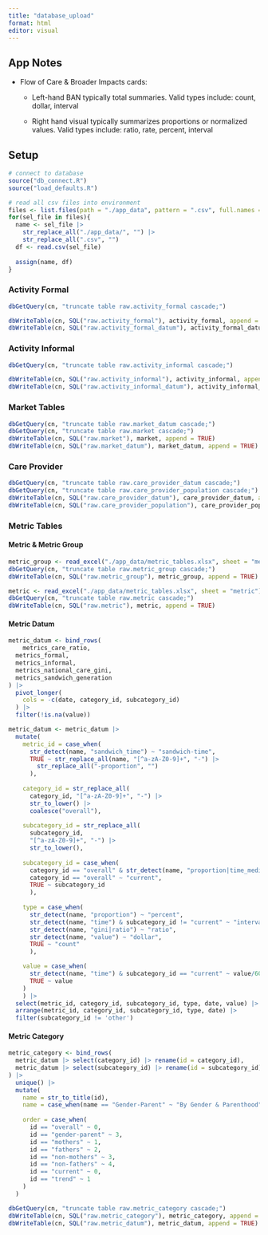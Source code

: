 ```yaml
---
title: "database_upload"
format: html
editor: visual
---
```


## App Notes

-   Flow of Care & Broader Impacts cards:

    -   Left-hand BAN typically total summaries. Valid types include: count, dollar, interval

    -   Right hand visual typically summarizes proportions or normalized values. Valid types include: ratio, rate, percent, interval

## Setup

```r
# connect to database
source("db_connect.R")
source("load_defaults.R")

# read all csv files into environment
files <- list.files(path = "./app_data", pattern = ".csv", full.names = TRUE)
for(sel_file in files){
  name <- sel_file |> 
    str_replace_all("./app_data/", "") |> 
    str_replace_all(".csv", "")
  df <- read.csv(sel_file)
  
  assign(name, df)
}
```

### Activity Formal

```r
dbGetQuery(cn, "truncate table raw.activity_formal cascade;")

dbWriteTable(cn, SQL("raw.activity_formal"), activity_formal, append = TRUE)
dbWriteTable(cn, SQL("raw.activity_formal_datum"), activity_formal_datum, append = TRUE)
```

### Activity Informal

```r
dbGetQuery(cn, "truncate table raw.activity_informal cascade;")

dbWriteTable(cn, SQL("raw.activity_informal"), activity_informal, append = TRUE)
dbWriteTable(cn, SQL("raw.activity_informal_datum"), activity_informal_datum, append = TRUE)
```

### Market Tables

```r
dbGetQuery(cn, "truncate table raw.market_datum cascade;")
dbGetQuery(cn, "truncate table raw.market cascade;")
dbWriteTable(cn, SQL("raw.market"), market, append = TRUE)
dbWriteTable(cn, SQL("raw.market_datum"), market_datum, append = TRUE)
```

### Care Provider

```r
dbGetQuery(cn, "truncate table raw.care_provider_datum cascade;")
dbGetQuery(cn, "truncate table raw.care_provider_population cascade;")
dbWriteTable(cn, SQL("raw.care_provider_datum"), care_provider_datum, append = TRUE)
dbWriteTable(cn, SQL("raw.care_provider_population"), care_provider_population, append = TRUE)
```

### Metric Tables

#### Metric & Metric Group

```r
metric_group <- read_excel("./app_data/metric_tables.xlsx", sheet = "metric_group")
dbGetQuery(cn, "truncate table raw.metric_group cascade;")
dbWriteTable(cn, SQL("raw.metric_group"), metric_group, append = TRUE)

metric <- read_excel("./app_data/metric_tables.xlsx", sheet = "metric")
dbGetQuery(cn, "truncate table raw.metric cascade;")
dbWriteTable(cn, SQL("raw.metric"), metric, append = TRUE)
```

#### Metric Datum

```r
metric_datum <- bind_rows(
	metrics_care_ratio,
  metrics_formal,
  metrics_informal,
  metrics_national_care_gini, 
  metrics_sandwich_generation  
) |> 
  pivot_longer(
    cols = -c(date, category_id, subcategory_id)
  ) |> 
  filter(!is.na(value))

metric_datum <- metric_datum |> 
  mutate(
    metric_id = case_when(
      str_detect(name, "sandwich_time") ~ "sandwich-time", 
      TRUE ~ str_replace_all(name, "[^a-zA-Z0-9]+", "-") |>
        str_replace_all("-proportion", "")
      ),
    
    category_id = str_replace_all(
      category_id, "[^a-zA-Z0-9]+", "-") |> 
      str_to_lower() |> 
      coalesce("overall"),
    
    subcategory_id = str_replace_all(
      subcategory_id, 
      "[^a-zA-Z0-9]+", "-") |>
      str_to_lower(), 
    
    subcategory_id = case_when(
      category_id == "overall" & str_detect(name, "proportion|time_median") ~ "trend",
      category_id == "overall" ~ "current",
      TRUE ~ subcategory_id
      ),
    
    type = case_when(
      str_detect(name, "proportion") ~ "percent", 
      str_detect(name, "time") & subcategory_id != "current" ~ "interval", 
      str_detect(name, "gini|ratio") ~ "ratio", 
      str_detect(name, "value") ~ "dollar", 
      TRUE ~ "count"
      ),

    value = case_when(
      str_detect(name, "time") & subcategory_id == "current" ~ value/60,
      TRUE ~ value
    )
    ) |> 
  select(metric_id, category_id, subcategory_id, type, date, value) |> 
  arrange(metric_id, category_id, subcategory_id, type, date) |> 
  filter(subcategory_id != 'other')

```

#### Metric Category

```r
metric_category <- bind_rows(
  metric_datum |> select(category_id) |> rename(id = category_id),
  metric_datum |> select(subcategory_id) |> rename(id = subcategory_id)
) |> 
  unique() |> 
  mutate(
    name = str_to_title(id), 
    name = case_when(name == "Gender-Parent" ~ "By Gender & Parenthood", TRUE ~ name),
    
    order = case_when(
      id == "overall" ~ 0, 
      id == "gender-parent" ~ 3, 
      id == "mothers" ~ 1, 
      id == "fathers" ~ 2, 
      id == "non-mothers" ~ 3, 
      id == "non-fathers" ~ 4, 
      id == "current" ~ 0,
      id == "trend" ~ 1
    )
  )

dbGetQuery(cn, "truncate table raw.metric_category cascade;")
dbWriteTable(cn, SQL("raw.metric_category"), metric_category, append = TRUE)
dbWriteTable(cn, SQL("raw.metric_datum"), metric_datum, append = TRUE)
```
